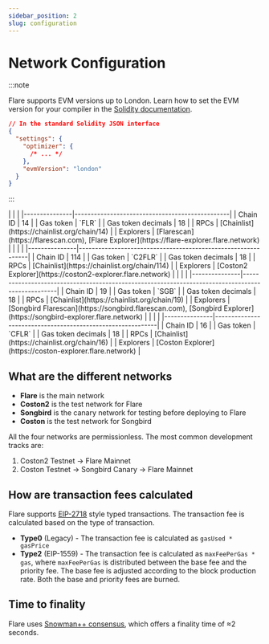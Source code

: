 ```yaml
---
sidebar_position: 2
slug: configuration
---
```



# Network Configuration

:::note

Flare supports EVM versions up to London. Learn how to set the EVM version for your compiler in the [Solidity documentation](https://docs.soliditylang.org/en/latest/using-the-compiler.html#setting-the-evm-version-to-target).

```json
// In the standard Solidity JSON interface
{
  "settings": {
    "optimizer": {
      /* ... */
    },
    "evmVersion": "london"
  }
}
```

:::

<Tabs block>
  <TabItem value="flare" label="Flare Mainnet" default>
    |               |                                                |
    |---------------|------------------------------------------------|
    | Chain ID      | 14                                             |
    | Gas token  | `FLR`                                          |
    | Gas token decimals  | 18                                          |
    | RPCs          | [Chainlist](https://chainlist.org/chain/14)    |
    | Explorers     | [Flarescan](https://flarescan.com), [Flare Explorer](https://flare-explorer.flare.network) |

  </TabItem>
  <TabItem value="coston2" label="Flare Testnet (Coston2)">
    |               |                                                              |
    |---------------|--------------------------------------------------------------|
    | Chain ID      | 114                                                          |
    | Gas token  | `C2FLR`                                                       |
    | Gas token decimals  | 18                                          |
    | RPCs          | [Chainlist](https://chainlist.org/chain/114)                 |
    | Explorers     | [Coston2 Explorer](https://coston2-explorer.flare.network) |

  </TabItem>
    <TabItem value="songbird" label="Songbird Canary">
    |               |                                                                 |
    |---------------|--------------------------------------------------------------------------------------------------|
    | Chain ID | 19 |
    | Gas token  | `SGB` |
    | Gas token decimals  | 18                                          |
    | RPCs | [Chainlist](https://chainlist.org/chain/19)     |
    | Explorers     | [Songbird Flarescan](https://songbird.flarescan.com), [Songbird Explorer](https://songbird-explorer.flare.network)  |

  </TabItem>
  <TabItem value="coston" label="Songbird Testnet (Coston)">
    |               |                                                            |
    |---------------|------------------------------------------------------------|
    | Chain ID      | 16                                                         |
    | Gas token  | `CFLR`                                                     |
    | Gas token decimals  | 18                                          |
    | RPCs          | [Chainlist](https://chainlist.org/chain/16)                |
    | Explorers     | [Coston Explorer](https://coston-explorer.flare.network) |

  </TabItem>

</Tabs>

## What are the different networks

- **Flare** is the main network
- **Coston2** is the test network for Flare
- **Songbird** is the canary network for testing before deploying to Flare
- **Coston** is the test network for Songbird

All the four networks are permissionless. The most common development tracks are:

1. Coston2 Testnet → Flare Mainnet
2. Coston Testnet → Songbird Canary → Flare Mainnet

## How are transaction fees calculated

Flare supports [EIP-2718](https://eips.ethereum.org/EIPS/eip-2718) style typed transactions. The transaction fee is calculated based on the type of transaction.

- **Type0** (Legacy) - The transaction fee is calculated as `gasUsed * gasPrice`
- **Type2** (EIP-1559) - The transaction fee is calculated as `maxFeePerGas * gas`, where `maxFeePerGas` is distributed between the base fee and the priority fee. The base fee is adjusted according to the block production rate. Both the base and priority fees are burned.

## Time to finality

Flare uses [Snowman++ consensus](https://github.com/ava-labs/avalanchego/blob/v1.6.0-fuji/vms/proposervm/README.md), which offers a finality time of ≈2 seconds.
